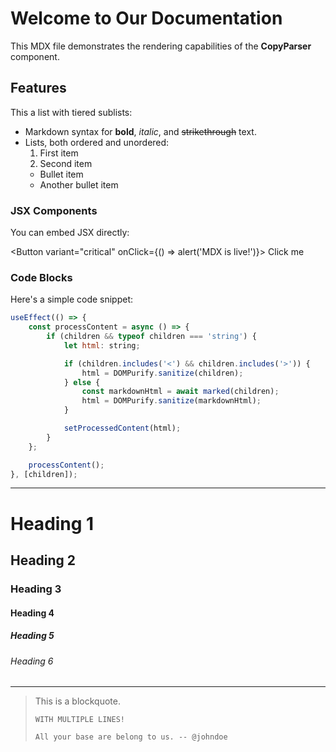 
# Welcome to Our Documentation

This MDX file demonstrates the rendering capabilities of the **CopyParser** component.

## Features

This a list with tiered sublists:

-   Markdown syntax for **bold**, _italic_, and <del>strikethrough</del> text.
-   Lists, both ordered and unordered:
    1. First item
    2. Second item
    -   Bullet item
    -   Another bullet item

### JSX Components

You can embed JSX directly:

<Button variant="critical" onClick={() => alert('MDX is live!')}>
    Click me
</Button>

### Code Blocks

Here's a simple code snippet:

```javascript
useEffect(() => {
    const processContent = async () => {
        if (children && typeof children === 'string') {
            let html: string;

            if (children.includes('<') && children.includes('>')) {
                html = DOMPurify.sanitize(children);
            } else {
                const markdownHtml = await marked(children);
                html = DOMPurify.sanitize(markdownHtml);
            }

            setProcessedContent(html);
        }
    };

    processContent();
}, [children]);
```

<hr />

# Heading 1

## Heading 2

### Heading 3

#### Heading 4

##### Heading 5

###### Heading 6

<hr />

<blockquote>
    This is a blockquote.

    WITH MULTIPLE LINES!

    All your base are belong to us. -- @johndoe

</blockquote>
